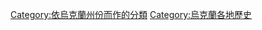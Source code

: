{{Container category}}

[[Category:依烏克蘭州份而作的分類|Category:依烏克蘭州份而作的分類]]
[[Category:烏克蘭各地歷史|Category:烏克蘭各地歷史]]